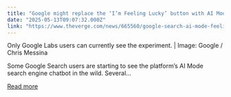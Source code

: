 ```yaml
---
title: "Google might replace the ‘I’m Feeling Lucky’ button with AI Mode"
date: "2025-05-13T09:07:32.000Z"
link: "https://www.theverge.com/news/665560/google-search-ai-mode-feeling-lucky-tests"
---
```


Only Google Labs users can currently see the experiment. | Image: Google / Chris Messina

Some Google Search users are starting to see the platform’s AI Mode search engine chatbot in the wild. Several...

[Read more](https://www.theverge.com/news/665560/google-search-ai-mode-feeling-lucky-tests)
